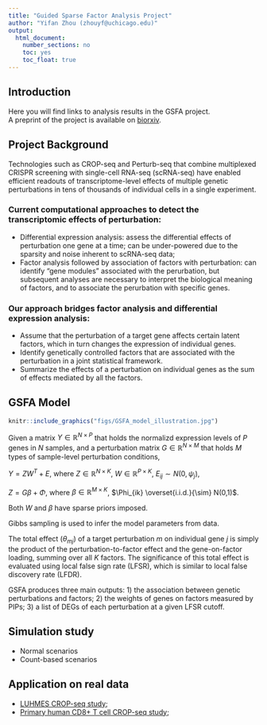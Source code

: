 ```yaml
---
title: "Guided Sparse Factor Analysis Project"
author: "Yifan Zhou (zhouyf@uchicago.edu)"
output:
  html_document:
    number_sections: no
    toc: yes
    toc_float: true
---
```


## Introduction

Here you will find links to analysis results in the GSFA project.  
A preprint of the project is available on [biorxiv](https://www.biorxiv.org/content/10.1101/2022.02.13.480282v1).

## Project Background

Technologies such as CROP-seq and Perturb-seq that combine multiplexed CRISPR screening with single-cell RNA-seq (scRNA-seq) have enabled efficient readouts of transcriptome-level effects of multiple genetic perturbations in tens of thousands of individual cells in a single experiment.

### Current computational approaches to detect the transcriptomic effects of perturbation:
* Differential expression analysis: assess the differential effects of perturbation one gene at a time; can be under-powered due to the sparsity and noise inherent to scRNA-seq data;   
* Factor analysis followed by association of factors with perturbation: can identify "gene modules" associated with the perurbation, but subsequent analyses are necessary to interpret the biological meaning of factors, and to associate the perurbation with specific genes.

### Our approach bridges factor analysis and differential expression analysis:   
* Assume that the perturbation of a target gene affects certain latent factors, which in turn changes the expression of individual genes.  
* Identify genetically controlled factors that are associated with the perturbation in a joint statistical framework.  
* Summarize the effects of a perturbation on individual genes as the sum of effects mediated by all the factors.

## GSFA Model

```r
knitr::include_graphics("figs/GSFA_model_illustration.jpg")
```

Given a matrix $Y \in \mathbb{R}^{N \times P}$ that holds the normalizd expression levels of $P$ genes in $N$ samples, and a perturbation matrix $G \in \mathbb{R}^{N \times M}$ that holds $M$ types of sample-level perturbation conditions,

$Y = ZW^T+E$, where $Z \in \mathbb{R}^{N \times K}$, $W \in \mathbb{R}^{P \times K}$, $E_{ij} \sim N(0,\psi_j)$,

$Z = G \beta + \Phi$, where $\beta \in \mathbb{R}^{M \times K}$, $\Phi_{ik} \overset{i.i.d.}{\sim} N(0,1)$.

Both $W$ and $\beta$ have sparse priors imposed.

Gibbs sampling is used to infer the model parameters from data. 

The total effect ($\theta_{mj}$) of a target perturbation $m$ on individual gene $j$ is simply the product of the perturbation-to-factor effect and the gene-on-factor loading, summing over all $K$ factors. The significance of this total effect is evaluated using local false sign rate (LFSR), which is similar to local false discovery rate (LFDR).

GSFA produces three main outputs: 1) the association between genetic perturbations and factors; 2) the weights of genes on factors measured by PIPs; 3) a list of DEGs of each perturbation at a given LFSR cutoff. 

## Simulation study

* Normal scenarios  
* Count-based scenarios

## Application on real data

* [LUHMES CROP-seq study](results_notebook_LUHMES.html);  
* [Primary human CD8+ T cell CROP-seq study](results_notebook_TCells.html);
